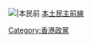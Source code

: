 [[File:HongKongIndigenous.png|{{{1|30px}}}|本民前]] [[本土民主前線]]<noinclude>
{{Documentation}}
[[Category:香港政黨標示模板|{{PAGENAME}}]]
[[Category:香港政黨]]
</noinclude>